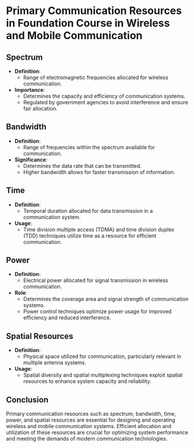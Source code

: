 # Primary Communication Resources in Foundation Course in Wireless and Mobile Communication

## Spectrum

- **Definition**:
  - Range of electromagnetic frequencies allocated for wireless communication.
- **Importance**:
  - Determines the capacity and efficiency of communication systems.
  - Regulated by government agencies to avoid interference and ensure fair allocation.

## Bandwidth

- **Definition**:
  - Range of frequencies within the spectrum available for communication.
- **Significance**:
  - Determines the data rate that can be transmitted.
  - Higher bandwidth allows for faster transmission of information.

## Time

- **Definition**:
  - Temporal duration allocated for data transmission in a communication system.
- **Usage**:
  - Time division multiple access (TDMA) and time division duplex (TDD) techniques utilize time as a resource for efficient communication.

## Power

- **Definition**:
  - Electrical power allocated for signal transmission in wireless communication.
- **Role**:
  - Determines the coverage area and signal strength of communication systems.
  - Power control techniques optimize power usage for improved efficiency and reduced interference.

## Spatial Resources

- **Definition**:
  - Physical space utilized for communication, particularly relevant in multiple antenna systems.
- **Usage**:
  - Spatial diversity and spatial multiplexing techniques exploit spatial resources to enhance system capacity and reliability.

## Conclusion

Primary communication resources such as spectrum, bandwidth, time, power, and spatial resources are essential for designing and operating wireless and mobile communication systems. Efficient allocation and utilization of these resources are crucial for optimizing system performance and meeting the demands of modern communication technologies.